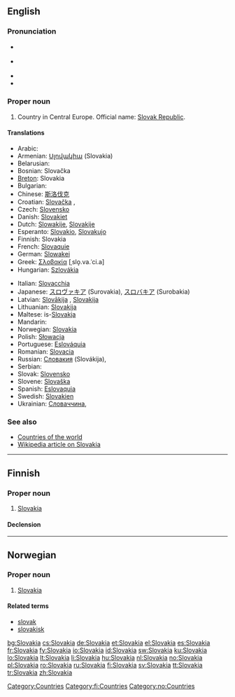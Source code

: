 {{wikipedia}}
{{also|slovakia|Slovákia}}
==English==

===Pronunciation===
* {{a|UK}} {{IPA|/sləʊˈvæ.ki.ə/|/sləʊˈvɑː.ki.ə/}}
* {{a|US}} {{IPA|/sloʊˈvɑ.ki.ə/|/sloʊˈvæ.ki.ə/}}
* {{audio|en-us-Slovakia.ogg|Audio (US)}}
* {{rhymes|ækiə}}

===Proper noun===
{{en-proper noun}}

# Country in Central Europe. Official name: [[Slovak Republic]].

====Translations====
{{trans-top|Slovak Republic}}
* Arabic: {{t|ar|سلوفاكيا|f|tr=Slufaakiya, Slovakiya|sc=Arab}}
* Armenian: [[Սլովակիա]] (Slovakia)
* Belarusian: {{t|be|Славакія|f|tr=Slavákija|sc=Cyrl}}
* Bosnian: Slovačka {{f}}
* [[Breton]]: Slovakia
* Bulgarian: {{t|bg|Словакия|f|tr=Slovákija|sc=Cyrl}}
* Chinese: [[斯洛伐克]]
* Croatian: [[Slovačka]] {{f}},  {{t|hr|Slovačka|f}}
* Czech: [[Slovensko]] {{n}}
* Danish: [[Slovakiet]]
* Dutch: [[Slowakije]], [[Slovakije]]
* Esperanto: [[Slovakio]], [[Slovakujo]]
* Finnish: Slovakia
* French: [[Slovaquie]] {{f}}
* German: [[Slowakei]] {{f}}
* Greek: [[Σλοβακία]] [ˌslo̞.va.ˈci.a] {{f}}
* Hungarian: [[Szlovákia]]
{{trans-mid}}
* Italian: [[Slovacchia]]
* Japanese: [[スロヴァキア]] (Surovakia), [[スロバキア]] (Surobakia)
* Latvian: [[Slovākija]] {{f}}, [[Slovakija]] {{f}}
* Lithuanian: [[Slovakija]] {{f}}
* Maltese: is-[[Slovakja]]
* Mandarin: {{t|zh|斯洛伐克|tr=Sīluòfákè|sc=Hani}}
* Norwegian: [[#Norwegian|Slovakia]]
* Polish: [[Słowacja]] {{f}}
* Portuguese: [[Eslováquia]]
* Romanian: [[Slovacia]] {{f}}
* Russian: [[Словакия]] {{f}} (Slovákija),  {{t|ru|Словакия|f|tr=Slovákija|sc=Cyrl}}
* Serbian: {{t|sr|Словачка|f|tr=Slovačka|sc=Cyrl}}
* Slovak: [[Slovensko]] {{n}}
* Slovene: [[Slovaška]] {{f}}
* Spanish: [[Eslovaquia]]
* Swedish: [[Slovakien]]
* Ukrainian: [[Словаччина]],  {{t|uk|Словаччина|f|tr=Slováččyna|sc=Cyrl}}
{{trans-bottom}}

===See also===
* [[Appendix:Countries of the world|Countries of the world]]
* [[w:Slovakia|Wikipedia article on Slovakia]]

[[Category:Countries]]

----

==Finnish==
{{wikipedia|lang=fi}}

===Proper noun===
{{infl|fi|proper noun}}

# [[#English|Slovakia]]

====Declension====
{{fi-decl-kulkija|Slovaki|np=1}}

[[Category:fi:Countries]]

----

==Norwegian==

===Proper noun===
{{infl|no|proper noun}}

# [[#English|Slovakia]]

====Related terms====
* [[slovak]]
* [[slovakisk]]

[[Category:no:Countries]]

[[bg:Slovakia]]
[[cs:Slovakia]]
[[de:Slovakia]]
[[et:Slovakia]]
[[el:Slovakia]]
[[es:Slovakia]]
[[fr:Slovakia]]
[[fy:Slovakia]]
[[io:Slovakia]]
[[id:Slovakia]]
[[sw:Slovakia]]
[[ku:Slovakia]]
[[lo:Slovakia]]
[[lt:Slovakia]]
[[li:Slovakia]]
[[hu:Slovakia]]
[[nl:Slovakia]]
[[no:Slovakia]]
[[pl:Slovakia]]
[[ro:Slovakia]]
[[ru:Slovakia]]
[[fi:Slovakia]]
[[sv:Slovakia]]
[[tt:Slovakia]]
[[tr:Slovakia]]
[[zh:Slovakia]]